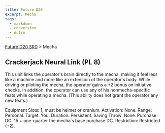 ```yaml
---
title: Future D20
excerpt: Mecha
tags:
  - markdown
  - conversion
  - Astro
---
```






[Future D20 SRD]( / ) > Mecha




## Crackerjack Neural Link (PL 8)


This unit links the operator's brain directly to the mecha, making it feel less like a machine and more like an extension of the operator's body. While driving or piloting the mecha, the operator gains a +2 bonus on initiative checks. In addition, the operator can use any of his nonmecha-specific feats while operating a mecha. (This ability does not grant the operator any new feats.)



Equipment Slots: 1, must be helmet or cranium.
Activation: None.
Range: Personal.
Target: You.
Duration: Persistent.
Saving Throw: None.
Purchase DC: 15 + one-quarter the mecha's base purchase DC.
Restriction: Restricted (+2).




